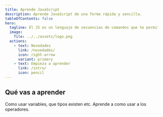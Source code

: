 ```yaml
---
title: Aprende JavaScript
description: Aprende JavaScript de una forma rápida y sencilla.
tableOfContents: false
hero:
  tagline: El JS es un lenguaje de secuencias de comandos que te permite crear contenido de actualización dinámica, controlar multimedia, animar imágenes y prácticamente todo lo demás
  image:
    file: ../../assets/logo.png
  actions:
    - text: Novedades
      link: /novedades/
      icon: right-arrow
      variant: primary
    - text: Empieza a aprender
      link: /intro/
      icon: pencil
---
```


## Qué vas a aprender

<CardGrid stagger>
	<Card title="Aprende a usar las variables" icon="pencil">
		Como usar variables, que tipos existen etc.
	</Card>
	<Card title="Operadores" icon="add-document">
		Aprende a como usar a los operadores.
	</Card>
</CardGrid>
